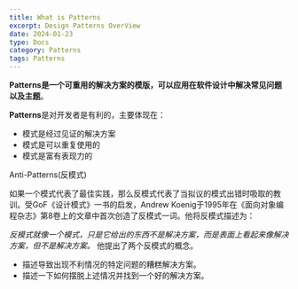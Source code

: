 ```yaml
---
title: What is Patterns
excerpt: Design Patterns OverView
date: 2024-01-23
type: Docs
category: Patterns
tags: Patterns
---
```


**Patterns是一个可重用的解决方案的模版，可以应用在软件设计中解决常见问题以及主题**。

**Patterns**是对开发者是有利的，主要体现在：

- 模式是经过见证的解决方案
- 模式是可以重复使用的
- 模式是富有表现力的

<Note>
  Anti-Patterns(反模式)

  如果一个模式代表了最佳实践，那么反模式代表了当拟议的模式出错时吸取的教训。受GoF《设计模式》一书的启发，Andrew Koenig于1995年在《面向对象编程杂志》第8卷上的文章中首次创造了反模式一词。他将反模式描述为：

  *反模式就像一个模式，只是它给出的东西不是解决方案，而是表面上看起来像解决方案，但不是解决方案。*
  他提出了两个反模式的概念。
  - 描述导致出现不利情况的特定问题的糟糕解决方案。
  - 描述一下如何摆脱上述情况并找到一个好的解决方案。

</Note>